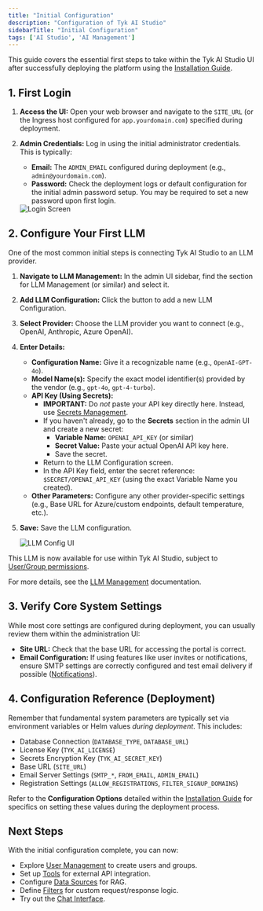 ```yaml
---
title: "Initial Configuration"
description: "Configuration of Tyk AI Studio"
sidebarTitle: "Initial Configuration"
tags: ['AI Studio', 'AI Management']
---
```


This guide covers the essential first steps to take within the Tyk AI Studio UI after successfully deploying the platform using the [Installation Guide](ai-management/ai-studio/deployment-helm-k8s).

## 1. First Login

1.  **Access the UI:** Open your web browser and navigate to the `SITE_URL` (or the Ingress host configured for `app.yourdomain.com`) specified during deployment.
2.  **Admin Credentials:** Log in using the initial administrator credentials. This is typically:
    *   **Email:** The `ADMIN_EMAIL` configured during deployment (e.g., `admin@yourdomain.com`).
    *   **Password:** Check the deployment logs or default configuration for the initial admin password setup. You may be required to set a new password upon first login.

    <img src="/img/ai-management/login-screen.png" alt="Login Screen" />

## 2. Configure Your First LLM

One of the most common initial steps is connecting Tyk AI Studio to an LLM provider.

1.  **Navigate to LLM Management:** In the admin UI sidebar, find the section for LLM Management (or similar) and select it.
2.  **Add LLM Configuration:** Click the button to add a new LLM Configuration.
3.  **Select Provider:** Choose the LLM provider you want to connect (e.g., OpenAI, Anthropic, Azure OpenAI).
4.  **Enter Details:**
    *   **Configuration Name:** Give it a recognizable name (e.g., `OpenAI-GPT-4o`).
    *   **Model Name(s):** Specify the exact model identifier(s) provided by the vendor (e.g., `gpt-4o`, `gpt-4-turbo`).
    *   **API Key (Using Secrets):**
        *   **IMPORTANT:** Do *not* paste your API key directly here. Instead, use [Secrets Management](ai-management/ai-studio/secrets).
        *   If you haven't already, go to the **Secrets** section in the admin UI and create a new secret:
            *   **Variable Name:** `OPENAI_API_KEY` (or similar)
            *   **Secret Value:** Paste your actual OpenAI API key here.
            *   Save the secret.
        *   Return to the LLM Configuration screen.
        *   In the API Key field, enter the secret reference: `$SECRET/OPENAI_API_KEY` (using the exact Variable Name you created).
    *   **Other Parameters:** Configure any other provider-specific settings (e.g., Base URL for Azure/custom endpoints, default temperature, etc.).
5.  **Save:** Save the LLM configuration.

    <img src="/img/ai-management/initial-configuration-llm-config-ui.png" alt="LLM Config UI" />

This LLM is now available for use within Tyk AI Studio, subject to [User/Group permissions](ai-management/ai-studio/user-management).

For more details, see the [LLM Management](ai-management/ai-studio/llm-management) documentation.

## 3. Verify Core System Settings

While most core settings are configured during deployment, you can usually review them within the administration UI:

*   **Site URL:** Check that the base URL for accessing the portal is correct.
*   **Email Configuration:** If using features like user invites or notifications, ensure SMTP settings are correctly configured and test email delivery if possible ([Notifications](ai-management/ai-studio/notifications)).

## 4. Configuration Reference (Deployment)

Remember that fundamental system parameters are typically set via environment variables or Helm values *during deployment*. This includes:

*   Database Connection (`DATABASE_TYPE`, `DATABASE_URL`)
*   License Key (`TYK_AI_LICENSE`)
*   Secrets Encryption Key (`TYK_AI_SECRET_KEY`)
*   Base URL (`SITE_URL`)
*   Email Server Settings (`SMTP_*`, `FROM_EMAIL`, `ADMIN_EMAIL`)
*   Registration Settings (`ALLOW_REGISTRATIONS`, `FILTER_SIGNUP_DOMAINS`)

Refer to the **Configuration Options** detailed within the [Installation Guide](ai-management/ai-studio/deployment-helm-k8s) for specifics on setting these values during the deployment process.

## Next Steps

With the initial configuration complete, you can now:

*   Explore [User Management](ai-management/ai-studio/user-management) to create users and groups.
*   Set up [Tools](ai-management/ai-studio/tools) for external API integration.
*   Configure [Data Sources](ai-management/ai-studio/datasources-rag) for RAG.
*   Define [Filters](ai-management/ai-studio/filters) for custom request/response logic.
*   Try out the [Chat Interface](ai-management/ai-studio/chat-interface).
